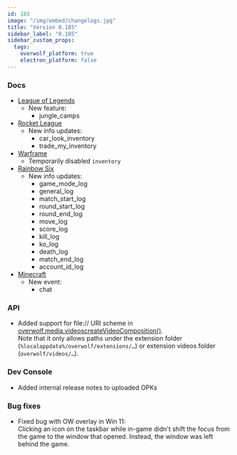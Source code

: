 ```yaml
---
id: 185
image: "/img/embed/changelogs.jpg"
title: "Version 0.185"
sidebar_label: "0.185"
sidebar_custom_props:
  tags:
    overwolf_platform: true
    electron_platform: false
---
```


### Docs

* [League of Legends](/api/games/events/league-of-legends)
  * New feature:
    * jungle_camps
* [Rocket League](/api/games/events/rocket-league)
  * New info updates:
    * car_look_inventory
    * trade_my_inventory
* [Warframe](/api/games/events/warframe)
  * Temporarily disabled `inventory`
* [Rainbow Six](/api/games/events/rainbow-six-siege)
  * New info updates:
     * game_mode_log	
     * general_log
     * match_start_log
     * round_start_log
     * round_end_log
     * move_log
     * score_log
     * kill_log
     * ko_log
     * death_log
     * match_end_log
     * account_id_log
 * [Minecraft](/api/games/events/minecraft)
   * New event:
     * chat

### API

* Added support for file:// URI scheme in [overwolf.media.videoscreateVideoComposition()](/api/media/videos#createvideocompositionsourcevideourl-segments-callback).  
  Note that it only allows paths under the extension folder (`%localappdata%/overwolf/extensions/…`) or extension videos folder (`overwolf/videos/…`).

### Dev Console

* Added internal release notes to uploaded OPKs

### Bug fixes

* Fixed bug with OW overlay in Win 11:  
  Clicking an icon on the taskbar while in-game didn't shift the focus from the game to the window that opened. Instead, the window was left behind the game.


